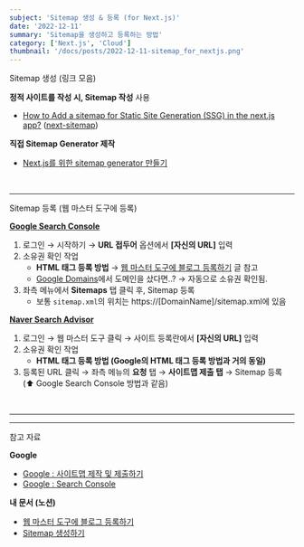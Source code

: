 ```yaml
---
subject: 'Sitemap 생성 & 등록 (for Next.js)'
date: '2022-12-11'
summary: 'Sitemap을 생성하고 등록하는 방법'
category: ['Next.js', 'Cloud']
thumbnail: '/docs/posts/2022-12-11-sitemap_for_nextjs.png'
---
```


<Typography variant="h3" backgroundColor="gray">
  <span>Sitemap 생성 (링크 모음)</span>
</Typography>
<br />

**정적 사이트를 작성 시, Sitemap 작성** <CustomCode color="blue">사용</CustomCode>

- [How to Add a sitemap for Static Site Generation (SSG) in the next.js app?](https://medium.com/nextjs/how-to-add-a-sitemap-for-static-site-generation-ssg-in-the-next-js-app-daa3b9a59211) ([next-sitemap](https://github.com/iamvishnusankar/next-sitemap))

**직접 Sitemap Generator 제작**

- [Next.js를 위한 sitemap generator 만들기](https://medium.com/volla-live/next-js%EB%A5%BC-%EC%9C%84%ED%95%9C-sitemap-generator-%EB%A7%8C%EB%93%A4%EA%B8%B0-10fc917d307e)

<br />

---

<Typography variant="h3" backgroundColor="gray">
  <span>Sitemap 등록 (웹 마스터 도구에 등록)</span>
</Typography>
<br />

**[Google Search Console](https://search.google.com/search-console/about)**

1. 로그인 → 시작하기 → **URL 접두어** 옵션에서 **[자신의 URL]** 입력
2. 소유권 확인 작업
   - **HTML 태그 등록 방법** → [웹 마스터 도구에 블로그 등록하기](https://www.notion.so/c7b05ba85dc043babb8428fccb4070e2) 글 참고
   - [Google Domains](https://domains.google/)에서 도메인을 샀다면..? → 자동으로 소유권 확인됨.
3. 좌측 메뉴에서 **Sitemaps** 탭 클릭 후, Sitemap 등록
   - 보통 `sitemap.xml`의 위치는 <Typography color="gray600" isBold>https://[DomainName]/sitemap.xml</Typography>에 있음

[**Naver Search Advisor**](https://searchadvisor.naver.com/)

1. 로그인 → 웹 마스터 도구 클릭 → 사이트 등록란에서 **[자신의 URL]** 입력
2. 소유권 확인 작업
   - **HTML 태그 등록 방법 (**Google의 HTML 태그 등록 방법과 거의 동일**)**
3. 등록된 URL 클릭 → 좌측 메뉴의 **요청** 탭 → **사이트맵 제출 탭** → Sitemap 등록 (⬆️ <Typography color="gray500">Google Search Console</Typography> 방법과 같음)

<br />

---

---

<Typography backgroundColor="yellow" variant="p" isBold>
  <span>참고 자료</span>
</Typography>

**Google**

- [Google : 사이트맵 제작 및 제출하기](https://developers.google.com/search/docs/crawling-indexing/sitemaps/build-sitemap)
- [Google : Search Console](https://search.google.com/search-console/about)

**내 문서 (노션)**

- [웹 마스터 도구에 블로그 등록하기](https://www.notion.so/boiled-feather-1c7/c7b05ba85dc043babb8428fccb4070e2)
- [Sitemap 생성하기](https://www.notion.so/boiled-feather-1c7/Sitemap-87c4c72d82144fcc9eaeadae8c2eb725)
